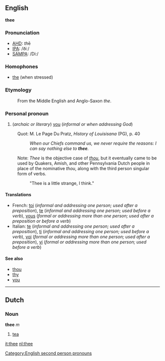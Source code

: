 ==English==
'''thee'''

===Pronunciation===
*[[w:AHD|AHD]]: <i>th</i>ē
*[[w:IPA|IPA]]: /ðiː/
*[[w:SAMPA|SAMPA]]: /Di:/

===Homophones===
*[[the]] (when stressed)

===Etymology===
:From the Middle English and Anglo-Saxon ''the''.

===Personal pronoun===
# (''archaic or literary'') [[you]] (''informal or when addressing God'')
:Quot: M. Le Page Du Pratz, <i>History of Louisisana</i> (PG), p. 40
:: <i>When our Chiefs command us, we never require the reasons: I can say nothing else to <b>thee</b>.</i>

:Note: ''Thee'' is the objective case of ''[[thou]]'', but it eventually came to be used by Quakers, Amish, and other Pennsylvania Dutch people in place of the nominative ''thou'', along with the third person singular form of verbs.
:: "Thee is a little strange, I think."

====Translations====
*French: [[toi]] (''informal and addressing one person; used after a preposition''), [[te]] (''informal and addressing one person; used before a verb''), [[vous]] (''formal or addressing more than one person; used after a preposition or before a verb'')
*Italian: [[te]] (''informal and addressing one person; used after a preposition''), [[ti]] (''informal and addressing one person; used before a verb''), [[voi]] (''formal or addressing more than one person; used after a preposition''), [[vi]] (''formal or addressing more than one person; used before a verb'')

====See also====
*[[thou]]
*[[thy]]
*[[you]]

----
==Dutch==
===Noun===
'''thee''' ''m''

#[[tea]]

[[Category:English second person pronouns]]

[[it:thee]]
[[nl:thee]]